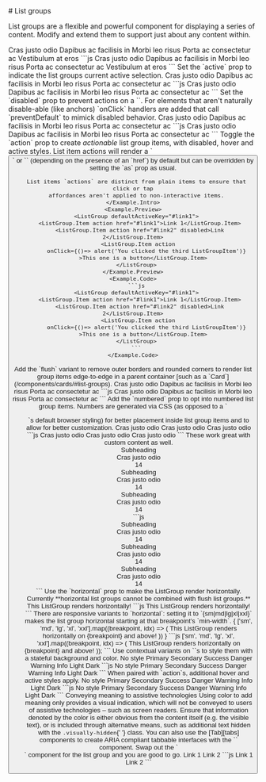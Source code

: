 
<GithubSource name="ListGroupDocs.mdx" />
# List groups

<p class="lead">
  List groups are a flexible and powerful component for displaying a series of
  content. Modify and extend them to support just about any content within.
</p>

<div class="row gy-5 pt-3">

  <Example title="Basic Example">
    <Example.Preview>
      <ListGroup>
        <ListGroup.Item>Cras justo odio</ListGroup.Item>
        <ListGroup.Item>Dapibus ac facilisis in</ListGroup.Item>
        <ListGroup.Item>Morbi leo risus</ListGroup.Item>
        <ListGroup.Item>Porta ac consectetur ac</ListGroup.Item>
        <ListGroup.Item>Vestibulum at eros</ListGroup.Item>
      </ListGroup>
    </Example.Preview>
    <Example.Code>
      ```js
      <ListGroup>
        <ListGroup.Item>Cras justo odio</ListGroup.Item>
        <ListGroup.Item>Dapibus ac facilisis in</ListGroup.Item>
        <ListGroup.Item>Morbi leo risus</ListGroup.Item>
        <ListGroup.Item>Porta ac consectetur ac</ListGroup.Item>
        <ListGroup.Item>Vestibulum at eros</ListGroup.Item>
      </ListGroup>
      ```
    </Example.Code>
  </Example>

  <Example title="Active items">
    <Example.Intro>
      Set the `active` prop to indicate the list groups current active selection.
    </Example.Intro>
    <Example.Preview>
      <ListGroup as="ul">
        <ListGroup.Item as="li" active>Cras justo odio</ListGroup.Item>
        <ListGroup.Item as="li">Dapibus ac facilisis in</ListGroup.Item>
        <ListGroup.Item as="li" disabled>Morbi leo risus</ListGroup.Item>
        <ListGroup.Item as="li">Porta ac consectetur ac</ListGroup.Item>
      </ListGroup>
    </Example.Preview>
    <Example.Code>
      ```js
      <ListGroup as="ul">
        <ListGroup.Item as="li" active>Cras justo odio</ListGroup.Item>
        <ListGroup.Item as="li">Dapibus ac facilisis in</ListGroup.Item>
        <ListGroup.Item as="li" disabled>Morbi leo risus</ListGroup.Item>
        <ListGroup.Item as="li">Porta ac consectetur ac</ListGroup.Item>
      </ListGroup>
      ```
    </Example.Code>
  </Example>

  <Example title="Disabled items">
    <Example.Intro>
      Set the `disabled` prop to prevent actions on a `<ListGroup.Item>`. For elements
      that aren't naturally disable-able (like anchors) `onClick` handlers are added
      that call `preventDefault` to mimick disabled behavior.
    </Example.Intro>
    <Example.Preview>
      <ListGroup>
        <ListGroup.Item disabled>Cras justo odio</ListGroup.Item>
        <ListGroup.Item>Dapibus ac facilisis in</ListGroup.Item>
        <ListGroup.Item>Morbi leo risus</ListGroup.Item>
        <ListGroup.Item>Porta ac consectetur ac</ListGroup.Item>
      </ListGroup>
    </Example.Preview>
    <Example.Code>
      ```js
      <ListGroup>
        <ListGroup.Item disabled>Cras justo odio</ListGroup.Item>
        <ListGroup.Item>Dapibus ac facilisis in</ListGroup.Item>
        <ListGroup.Item>Morbi leo risus</ListGroup.Item>
        <ListGroup.Item>Porta ac consectetur ac</ListGroup.Item>
      </ListGroup>
      ```
    </Example.Code>
  </Example>

  <Example title="Actionable items">
    <Example.Intro>
      Toggle the `action` prop to create <em>actionable</em> list group
      items, with disabled, hover and active styles. List item actions will render
      a `<button>` or `<a>` (depending on the presence of an `href`) by default but
      can be overridden by setting the `as` prop as usual.

      List items `actions` are distinct from plain items to ensure that click or tap
      affordances aren't applied to non-interactive items.
    </Example.Intro>
    <Example.Preview>
      <ListGroup defaultActiveKey="#link1">
        <ListGroup.Item action href="#link1">Link 1</ListGroup.Item>
        <ListGroup.Item action href="#link2" disabled>Link 2</ListGroup.Item>
        <ListGroup.Item action 
            onClick={()=> alert('You clicked the third ListGroupItem')}
          >This one is a button</ListGroup.Item>
      </ListGroup>
    </Example.Preview>
    <Example.Code>
      ```js
      <ListGroup defaultActiveKey="#link1">
        <ListGroup.Item action href="#link1">Link 1</ListGroup.Item>
        <ListGroup.Item action href="#link2" disabled>Link 2</ListGroup.Item>
        <ListGroup.Item action 
            onClick={()=> alert('You clicked the third ListGroupItem')}
          >This one is a button</ListGroup.Item>
      </ListGroup>
      ```
    </Example.Code>
  </Example>

  <Example title="Flush">
    <Example.Intro>
      Add the `flush` variant to remove outer borders and rounded corners to render list group items
      edge-to-edge in a parent container [such as a `Card`](/components/cards/#list-groups).
    </Example.Intro>
    <Example.Preview>
      <ListGroup variant="flush">
        <ListGroup.Item>Cras justo odio</ListGroup.Item>
        <ListGroup.Item>Dapibus ac facilisis in</ListGroup.Item>
        <ListGroup.Item>Morbi leo risus</ListGroup.Item>
        <ListGroup.Item>Porta ac consectetur ac</ListGroup.Item>
      </ListGroup>
    </Example.Preview>
    <Example.Code>
      ```js
      <ListGroup variant="flush">
        <ListGroup.Item>Cras justo odio</ListGroup.Item>
        <ListGroup.Item>Dapibus ac facilisis in</ListGroup.Item>
        <ListGroup.Item>Morbi leo risus</ListGroup.Item>
        <ListGroup.Item>Porta ac consectetur ac</ListGroup.Item>
      </ListGroup>
      ```
    </Example.Code>
  </Example>

  <Example title="Numbered">
    <Example.Intro>
      Add the `numbered` prop to opt into numbered list group items. Numbers are generated via CSS
      (as opposed to a `<ol>`s default browser styling) for better placement inside list group items
      and to allow for better customization.
    </Example.Intro>
    <Example.Preview>
      <ListGroup as="ol" numbered>
        <ListGroup.Item as="li">Cras justo odio</ListGroup.Item>
        <ListGroup.Item as="li">Cras justo odio</ListGroup.Item>
        <ListGroup.Item as="li">Cras justo odio</ListGroup.Item>
      </ListGroup>
    </Example.Preview>
    <Example.Code>
      ```js
      <ListGroup as="ol" numbered>
        <ListGroup.Item as="li">Cras justo odio</ListGroup.Item>
        <ListGroup.Item as="li">Cras justo odio</ListGroup.Item>
        <ListGroup.Item as="li">Cras justo odio</ListGroup.Item>
      </ListGroup>
      ```
    </Example.Code>
  </Example>

  <Example title="Numbered with custom content">
    <Example.Intro>
      These work great with custom content as well.
    </Example.Intro>
    <Example.Preview >
      <div class="col-md-4">
        <ListGroup as="ol" numbered>
          <ListGroup.Item as="li" class="d-flex justify-content-between align-items-start" >
            <div class="ms-2 me-auto"><div class="fw-bold">Subheading</div>Cras justo odio</div>
            <Badge variant="primary" pill>14</Badge>
          </ListGroup.Item>
          <ListGroup.Item as="li" class="d-flex justify-content-between align-items-start" >
            <div class="ms-2 me-auto"><div class="fw-bold">Subheading</div>Cras justo odio</div>
            <Badge variant="primary" pill>14</Badge>
          </ListGroup.Item>
          <ListGroup.Item as="li" class="d-flex justify-content-between align-items-start" >
            <div class="ms-2 me-auto"><div class="fw-bold">Subheading</div>Cras justo odio</div>
            <Badge variant="primary" pill>14</Badge>
          </ListGroup.Item>
        </ListGroup>
      </div>
    </Example.Preview>
    <Example.Code>
      ```js
      <div class="col-md-4">
        <ListGroup as="ol" numbered>
          <ListGroup.Item as="li" class="d-flex justify-content-between align-items-start" >
            <div class="ms-2 me-auto"><div class="fw-bold">Subheading</div>Cras justo odio</div>
            <Badge variant="primary" pill>14</Badge>
          </ListGroup.Item>
          <ListGroup.Item as="li" class="d-flex justify-content-between align-items-start" >
            <div class="ms-2 me-auto"><div class="fw-bold">Subheading</div>Cras justo odio</div>
            <Badge variant="primary" pill>14</Badge>
          </ListGroup.Item>
          <ListGroup.Item as="li" class="d-flex justify-content-between align-items-start" >
            <div class="ms-2 me-auto"><div class="fw-bold">Subheading</div>Cras justo odio</div>
            <Badge variant="primary" pill>14</Badge>
          </ListGroup.Item>
        </ListGroup>
      </div>
      ```
    </Example.Code>
  </Example>

  <Example title="Horizontal">
    <Example.Intro>
      Use the `horizontal` prop to make the ListGroup render horizontally. Currently **horizontal list groups cannot be combined with flush list groups.**
    </Example.Intro>
    <Example.Preview>
      <ListGroup horizontal>
        <ListGroup.Item>This</ListGroup.Item>
        <ListGroup.Item>ListGroup</ListGroup.Item>
        <ListGroup.Item>renders</ListGroup.Item>
        <ListGroup.Item>horizontally!</ListGroup.Item>
      </ListGroup>
    </Example.Preview>
    <Example.Code>
      ```js
      <ListGroup horizontal>
        <ListGroup.Item>This</ListGroup.Item>
        <ListGroup.Item>ListGroup</ListGroup.Item>
        <ListGroup.Item>renders</ListGroup.Item>
        <ListGroup.Item>horizontally!</ListGroup.Item>
      </ListGroup>
      ```
    </Example.Code>
  </Example>

  <Example title="Horizontal responsive">
    <Example.Intro>
      There are responsive variants to `horizontal`: setting it to `{sm|md|lg|xl|xxl}` makes the list group horizontal starting at that breakpoint’s `min-width`.
    </Example.Intro>
    <Example.Preview>
      {
      ['sm', 'md', 'lg', 'xl', 'xxl'].map((breakpoint, idx) => (
        <ListGroup horizontal={breakpoint} class="my-2">
          <ListGroup.Item>This ListGroup</ListGroup.Item>
          <ListGroup.Item>renders horizontally</ListGroup.Item>
          <ListGroup.Item>on {breakpoint}</ListGroup.Item>
          <ListGroup.Item>and above!</ListGroup.Item>
        </ListGroup>
      ))
      }
    </Example.Preview>
    <Example.Code>
      ```js
      ['sm', 'md', 'lg', 'xl', 'xxl'].map((breakpoint, idx) => (
        <ListGroup horizontal={breakpoint} class="my-2">
          <ListGroup.Item>This ListGroup</ListGroup.Item>
          <ListGroup.Item>renders horizontally</ListGroup.Item>
          <ListGroup.Item>on {breakpoint}</ListGroup.Item>
          <ListGroup.Item>and above!</ListGroup.Item>
        </ListGroup>
      ));
      ```
    </Example.Code>
  </Example>

  <Example title="Contextual classes">
    <Example.Intro>
      Use contextual variants on `<ListGroup.Item>`s to style them with a stateful background and color.
    </Example.Intro>
    <Example.Preview>
      <ListGroup>
        <ListGroup.Item>No style</ListGroup.Item>
        <ListGroup.Item variant="primary">Primary</ListGroup.Item>
        <ListGroup.Item variant="secondary">Secondary</ListGroup.Item>
        <ListGroup.Item variant="success">Success</ListGroup.Item>
        <ListGroup.Item variant="danger">Danger</ListGroup.Item>
        <ListGroup.Item variant="warning">Warning</ListGroup.Item>
        <ListGroup.Item variant="info">Info</ListGroup.Item>
        <ListGroup.Item variant="light">Light</ListGroup.Item>
        <ListGroup.Item variant="dark">Dark</ListGroup.Item>
      </ListGroup>
    </Example.Preview>
    <Example.Code>
      ```js
      <ListGroup>
        <ListGroup.Item>No style</ListGroup.Item>
        <ListGroup.Item variant="primary">Primary</ListGroup.Item>
        <ListGroup.Item variant="secondary">Secondary</ListGroup.Item>
        <ListGroup.Item variant="success">Success</ListGroup.Item>
        <ListGroup.Item variant="danger">Danger</ListGroup.Item>
        <ListGroup.Item variant="warning">Warning</ListGroup.Item>
        <ListGroup.Item variant="info">Info</ListGroup.Item>
        <ListGroup.Item variant="light">Light</ListGroup.Item>
        <ListGroup.Item variant="dark">Dark</ListGroup.Item>
      </ListGroup>
      ```
    </Example.Code>
  </Example>

  <Example title="Contextual with actions">
    <Example.Intro>
      When paired with `action`s, additional hover and active styles apply.
    </Example.Intro>
    <Example.Preview>
      <ListGroup>
        <ListGroup.Item>No style</ListGroup.Item>
        <ListGroup.Item variant="primary">Primary</ListGroup.Item>
        <ListGroup.Item action variant="secondary">Secondary</ListGroup.Item>
        <ListGroup.Item action variant="success">Success</ListGroup.Item>
        <ListGroup.Item action variant="danger">Danger</ListGroup.Item>
        <ListGroup.Item action variant="warning">Warning</ListGroup.Item>
        <ListGroup.Item action variant="info">Info</ListGroup.Item>
        <ListGroup.Item action variant="light">Light</ListGroup.Item>
        <ListGroup.Item action variant="dark">Dark</ListGroup.Item>
      </ListGroup>
    </Example.Preview>
    <Example.Code>
      ```js
      <ListGroup>
        <ListGroup.Item>No style</ListGroup.Item>
        <ListGroup.Item variant="primary">Primary</ListGroup.Item>
        <ListGroup.Item action variant="secondary">Secondary</ListGroup.Item>
        <ListGroup.Item action variant="success">Success</ListGroup.Item>
        <ListGroup.Item action variant="danger">Danger</ListGroup.Item>
        <ListGroup.Item action variant="warning">Warning</ListGroup.Item>
        <ListGroup.Item action variant="info">Info</ListGroup.Item>
        <ListGroup.Item action variant="light">Light</ListGroup.Item>
        <ListGroup.Item action variant="dark">Dark</ListGroup.Item>
      </ListGroup>
      ```
    </Example.Code>
  </Example>

  <Alert variant="warning">
    <Alert.Heading>Conveying meaning to assistive technologies</Alert.Heading>
    Using color to add meaning only provides a visual indication, which will not
    be conveyed to users of assistive technologies – such as screen readers.
    Ensure that information denoted by the color is either obvious from the
    content itself (e.g. the visible text), or is included through alternative
    means, such as additional text hidden with the <code>.visually-hidden</code>{' '}
    class.
  </Alert>

  <Example title="Tabbed Interfaces">
    <Example.Intro>
      You can also use the [Tab][tabs] components to create ARIA compliant tabbable
      interfaces with the `<ListGroup>` component. Swap out the `<Nav>` component
      for the list group and you are good to go.
    </Example.Intro>
    <Example.Preview>
      <Tab.Container id="list-group-tabs-example" defaultActiveKey="#link1">
        <Row>
          <Col sm={4}>
            <ListGroup>
              <ListGroup.Item action href="#link1">Link 1</ListGroup.Item>
              <ListGroup.Item action href="#link2">Link 2</ListGroup.Item>
            </ListGroup>
          </Col>
          <Col sm={8}>
            <Tab.Content>
              <Tab.Pane eventKey="#link1"><Sonnet /></Tab.Pane>
              <Tab.Pane eventKey="#link2"><Sonnet /></Tab.Pane>
            </Tab.Content>
          </Col>
        </Row>
      </Tab.Container>
    </Example.Preview>
    <Example.Code>
      ```js
      <Tab.Container id="list-group-tabs-example" defaultActiveKey="#link1">
        <Row>
          <Col sm={4}>
            <ListGroup>
              <ListGroup.Item action href="#link1">Link 1</ListGroup.Item>
              <ListGroup.Item action href="#link2">Link 2</ListGroup.Item>
            </ListGroup>
          </Col>
          <Col sm={8}>
            <Tab.Content>
              <Tab.Pane eventKey="#link1"><Sonnet /></Tab.Pane>
              <Tab.Pane eventKey="#link2"><Sonnet /></Tab.Pane>
            </Tab.Content>
          </Col>
        </Row>
      </Tab.Container>
      ```
    </Example.Code>
  </Example>

  <ListGroupApi />
</div>

